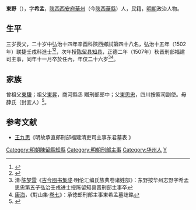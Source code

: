 {{明清人物信息框
| 姓名 = 東野
| 原名 =
| 圖片名稱= 
| 圖片大小 =
| 圖片說明 = 
| 最高職務 = 刑部福建司主事
| 國家 = 大明 
| 爵位 =
| 籍貫 = [[陝西|陝西]][[西安府|西安府]][[華州|華州]]
| 族裔 = 
| 字號 = 字希孟
| 諡號 =
| 出生日期 = 成化壬寅十月初七日
| 出生地點 = 
| 逝世日期 = 正德二年十一月十四日
| 逝世地點 =
| 墓葬 =
| 配偶 = 配王氏，封孺人
| 親屬 = （子）東頤壽
| 出身 =
* 弘治十四年辛酉科舉人
* 弘治十五年壬戌科同進士出身
| 經歷 =
| 著作 =  
}}
'''東野'''（{{bd|1482年||1507年|catIdx=}}），字'''希孟'''，[[陝西|陝西]][[西安府|西安府]][[華州|華州]]（今[[陝西|陝西]][[華縣|華縣]]）人，民籍，[[明朝|明朝]]政治人物。

== 生平 ==
三岁喪父，二十岁中弘治十四年辛酉科陝西鄉試第四十八名，弘治十五年（1502年）联捷壬戌科進士<ref>{{Cite book|title=《皇明贡举考》卷五|last=（明）[[张朝瑞|张朝瑞]]|first=|publisher=《续修四库全书》史部第828册|year=|isbn=|location=|pages=}}</ref><ref>{{Cite book|title=贡举志五种 上|last=鲁小俊，江俊伟著|first=|publisher=武汉：武汉大学出版社|year=2009|isbn=978-7-307-07043-1|location=|pages=}}</ref>，次年授[[陈留县|陈留县]][[知县|知县]]，正德二年（1507年）秋晋刑部福建司主事，同年十一月卒於任內，年仅二十六岁<ref>清·[[陈梦雷|陈梦雷]]《[[古今图书集成|古今图书集成]]·明伦汇编氏族典卷诸姓部》：东野按华州志野字希孟思忠第五子弘治壬戌进士授陈留知县晋刑部主事卒</ref><ref>[[康海|康海]]，《對山集·[[s:對山集_(四庫全書本)/卷07|卷七]]》：承徳郎刑部主事東希孟墓誌銘</ref>。

==家族==
曾祖父[[東驥|東驥]]；祖父[[東昇|東昇]]，商河縣丞 贈刑部郎中；父[[東思忠|東思忠]]，四川按察司副使。母薛氏（封宜人）<ref>{{Cite book|title=天一阁藏明代科举录选刊 登科录 点校本|last=龚延明主编|first=|publisher=宁波出版社|year=2016|isbn=978-7-5526-2320-8|location=宁波|pages=|quote=《天一閣藏明代科舉錄選刊.登科錄》之《弘治十五年進士登科錄》}}</ref>。

==参考文献==
*[[王九思|王九思]]《明故承直郎刑部福建清吏司主事东君墓表 》
{{reflist}}

{{弘治十五年壬戌科殿試金榜}}
{{DEFAULTSORT:Dong東}}
[[Category:明朝陳留縣知縣|Category:明朝陳留縣知縣]]
[[Category:明朝刑部主事|Category:明朝刑部主事]]
[[Category:华州人|Category:华州人]]
[[Category:東姓|Y]]